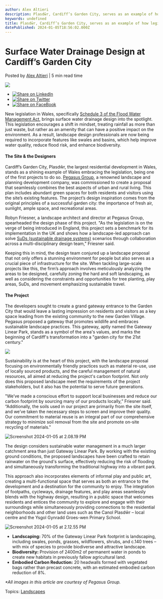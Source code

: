 ```yaml
---
author: Alex Altieri
description: Plasdŵr, Cardiff’s Garden City, serves as an example of how legislation can positively impact sustainable site design.
keywords: undefined
title: Plasdŵr, Cardiff’s Garden City, serves as an example of how legislation can positively impact sustainable site design. 
datePublished: 2024-01-05T18:56:02.000Z
---
```

  

# Surface Water Drainage Design at Cardiff’s Garden City

 Posted by [Alex Altieri](https://blog.vectorworks.net/author/alex-altieri) | 5 min read time 

![](https://blog.vectorworks.net/hubfs/Blog%20Images/2024%20Blog/1_Pegasus/Screenshot%202024-01-05%20at%202.12.55%20PM.png) 

* [![Share on LinkedIn](https://2659751.fs1.hubspotusercontent-na1.net/hubfs/2659751/michaelDemo/share-LI.png)](http://www.linkedin.com/shareArticle?mini=true&url=https%3A%2F%2Fblog.vectorworks.net%2Fhow-sustainability-legislation-guided-plymouth-estates-landscape-design)
* [![Share on Twitter](https://2659751.fs1.hubspotusercontent-na1.net/hubfs/2659751/michaelDemo/share-TW.png)](https://www.twitter.com/share?text=Surface%20Water%20Drainage%20Design%20at%20Cardiff’s%20Garden%20City&url=https%3A%2F%2Fblog.vectorworks.net%2Fhow-sustainability-legislation-guided-plymouth-estates-landscape-design&via=PMGTweets)
* [![Share on FaceBook](https://2659751.fs1.hubspotusercontent-na1.net/hubfs/2659751/michaelDemo/share-FB.png)](https://www.facebook.com/sharer/sharer.php?u=https%3A%2F%2Fblog.vectorworks.net%2Fhow-sustainability-legislation-guided-plymouth-estates-landscape-design)

New legislation in Wales, specifically [Schedule 3 of the Flood Water Management Act](https://www.legislation.gov.uk/ukpga/2010/29/schedule/3), brings surface water drainage design into the spotlight. This legislation encourages a shift in mindset, treating rainfall as more than just waste, but rather as an amenity that can have a positive impact on the environment. As a result, landscape design professionals are now being required to incorporate features like swales and basins, which help improve water quality, reduce flood risk, and enhance biodiversity.

#### **The Site & the Designers**

Cardiff’s Garden City, Plasdŵr, the largest residential development in Wales, stands as a shining example of Wales embracing the legislation, being one of the first projects to do so. [Pegasus Group](http://www.pegasuspg.co.uk/), a renowned landscape and planning development company, was commissioned to create a proposal that seamlessly combines the best aspects of urban and rural living. This plan includes abundant green spaces for both residents and visitors using the site’s existing features. The project’s design inspiration comes from the original principles of a successful garden city: the importance of fresh air, sunlight, ample space, and recreational areas.

Robyn Friesner, a landscape architect and director at Pegasus Group, spearheaded the design phase of this project. "As the legislation is on the verge of being introduced in England, this project sets a benchmark for its implementation in the UK and shows how a landscape-led approach can solve [SuDs (sustainable drainage systems)](https://www.bgs.ac.uk/geology-projects/suds/#:~:text=Sustainable%20drainage%20systems%20%28SuDS%29%20are,and%20sewers%20to%20nearby%20watercourses.) scenarios through collaboration across a multi-disciplinary design team," Friesner said.

Keeping this in mind, the design team conjured up a landscape proposal that not only offers a stunning environment for people but also serves as a crucial piece of infrastructure for the site. When tackling large-scale projects like this, the firm’s approach involves meticulously analyzing the areas to be designed, carefully zoning the hard and soft landscaping, as well as considering the constraints and opportunities for tree planting, play areas, SuDs, and movement emphasizing sustainable travel.

#### **The Project**

The developers sought to create a grand gateway entrance to the Garden City that would leave a lasting impression on residents and visitors as a key space leading from the existing community to the new Garden Village. Pegasus proposed a gateway that promotes wildlife and embraces sustainable landscape practices. This gateway, aptly named the Gateway Linear Park, stands as a symbol of the area's values, and marks the beginning of Cardiff's transformation into a "garden city for the 21st century."

![](https://blog.vectorworks.net/hs-fs/hubfs/image-png-Jan-05-2024-07-04-09-8605-PM.png?width=7101&height=4991&name=image-png-Jan-05-2024-07-04-09-8605-PM.png)

Sustainability is at the heart of this project, with the landscape proposal focusing on environmentally friendly practices such as material re-use, use of locally sourced products, and the careful management of natural resources, all aimed at reducing the project's carbon footprint. Not only does this proposed landscape meet the requirements of the project stakeholders, but it also has the potential to serve future generations.

"We’ve made a conscious effort to support local businesses and reduce our carbon footprint by sourcing many of our products locally,” Friesner said. “Additionally, the soils used in our project are primarily from the site itself, and we’ve taken the necessary steps to screen and improve their quality. Our commitment to material reuse is an integral part of our comprehensive strategy to minimize soil removal from the site and promote on-site recycling of materials."

![Screenshot 2024-01-05 at 2.08.19 PM](https://blog.vectorworks.net/hs-fs/hubfs/Blog%20Images/2024%20Blog/1_Pegasus/Screenshot%202024-01-05%20at%202.08.19%20PM.png?width=1728&height=1217&name=Screenshot%202024-01-05%20at%202.08.19%20PM.png)

The design considers sustainable water management in a much larger catchment area than just Gateway Linear Park. By working with the existing ground conditions, the proposed landscapes have been crafted to retain rainwater on the ground's surface, effectively reducing the risk of flooding and simultaneously transforming the traditional highway into a vibrant park.

This approach also incorporates elements of informal play and public art, creating a multi-functional space that serves as both an entrance to the development and a destination for the community to enjoy. The integration of footpaths, cycleways, drainage features, and play areas seamlessly blends with the highway design, resulting in a public space that welcomes residents and entices the community to explore and engage with their surroundings while simultaneously providing connections to the residential neighborhoods and other land uses such as the Canol Plasdŵr – local centre and the Ysgol Gynradd Groes-wen Primary School.

![Screenshot 2024-01-05 at 2.12.55 PM](https://blog.vectorworks.net/hs-fs/hubfs/Blog%20Images/2024%20Blog/1_Pegasus/Screenshot%202024-01-05%20at%202.12.55%20PM.png?width=1809&height=1279&name=Screenshot%202024-01-05%20at%202.12.55%20PM.png)

* **Landscaping:** 70% of the Gateway Linear Park footprint is landscaping, including swales, ponds, grasses, wildflowers, shrubs, and c.140 trees – with mix of species to provide biodiverse and attractive landscape.
* **Biodiversity:** Provision of 2400m2 of permanent water in ponds to create new habitats in previously fallow agricultural land.
* **Embodied Carbon Reduction:** 20 headwalls formed with vegetated bags rather than precast concrete, with an estimated embodied carbon reduction of 8%.

_\*All images in this article are courtesy of Pegasus Group._

 Topics: [Landscapes](https://blog.vectorworks.net/topic/landscapes) 

  